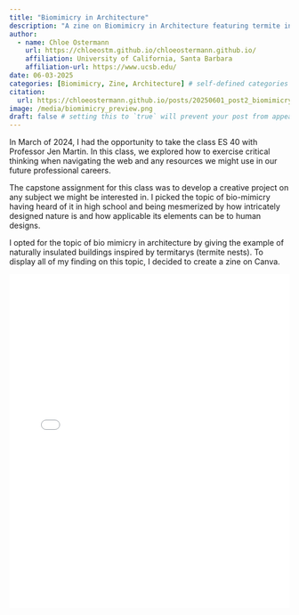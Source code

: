 ```yaml
---
title: "Biomimicry in Architecture"
description: "A zine on Biomimicry in Architecture featuring termite inspired designs"
author:
  - name: Chloe Ostermann
    url: https://chloeostm.github.io/chloeostermann.github.io/
    affiliation: University of California, Santa Barbara
    affiliation-url: https://www.ucsb.edu/ 
date: 06-03-2025
categories: [Biomimicry, Zine, Architecture] # self-defined categories
citation: 
  url: https://chloeostermann.github.io/posts/20250601_post2_biomimicry/ 
image: /media/biomimicry_preview.png
draft: false # setting this to `true` will prevent your post from appearing on your listing page until you're ready!
---
```


In March of 2024, I had the opportunity to take the class ES 40 with Professor Jen Martin. In this class, we explored how to exercise critical thinking when navigating the web and any resources we might use in our future professional careers.

The capstone assignment for this class was to develop a creative project on any subject we might be interested in. I picked the topic of bio-mimicry having heard of it in high school and being mesmerized by how intricately designed nature is and how applicable its elements can be to human designs.

I opted for the topic of bio mimicry in architecture by giving the example of naturally insulated buildings inspired by termitarys (termite nests). To display all of my finding on this topic, I decided to create a zine on Canva.

![](/files/biomimicry_zine.pdf){width="100%" height="600px"}
